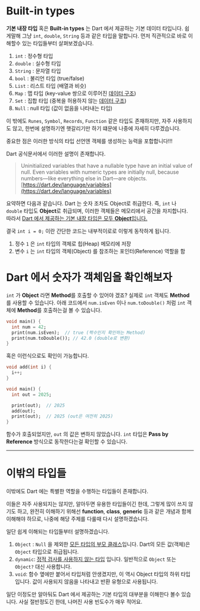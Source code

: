 # Built-in types

**기본 내장 타입** 혹은 **Built-in types** 는 Dart 에서 제공하는 기본 데이터 타입니다. 쉽게말해 그냥 `int`, `double`, `String` 등과 같은 타입을 말합니다. 먼저 직관적으로 바로 이해할수 있는 타입들부터 살펴보겠습니다.

1. `int` : 정수형 타입
2. `double` : 실수형 타입
3. `String` : 문자열 타입
4. `bool` : 불리언 타입 (true/false)
5. `List` : 리스트 타입 (배열과 비슷)
6. `Map` : 맵 타입 (key-value 쌍으로 이루어진 <U>데이터 구조</U>)
7. `Set` : 집합 타입 (중복을 허용하지 않는 <U>데이터 구조</U>)
8. `Null` : null 타입 (값이 없음을 나타내는 타입)

이 밖에도 `Runes`, `Symbol`, `Records`, `Function` 같은 타입도 존재하지만, 자주 사용하지도 않고, 한번에 설명하기엔 햇갈리기만 하기 떄문에 나중에 자세히 다루겠습니다.

중요한 점은 <R>이러한 방식의 타입 선언엔 객체를 생성하는 능력을 포합합니다!!!</R>

Dart 공식문서에서 이러한 설명이 존재합니다.

> Uninitialized variables that have a nullable type have an initial value of null. Even variables with numeric types are initially null, because numbers—like everything else in Dart—are objects.
> <br/>
> [https://dart.dev/language/variables](https://dart.dev/language/variables)

요약하면 다음과 같습니다. <R>Dart 는 숫자 조차도 Object로 취급한다.</R> 즉, `int` 나 `double` 타입도 **Object**로 취급되며, 이러한 객체들은 메모리에서 공간을 차지합니다. 따라서 <U>Dart 에서 제공하는 기본 내장 타입은 모두 **Object**입니다.</U>

결국 `int i = 0;` 이란 간단한 코드는 내부적이로로 이렇게 동작하게 됩니다.
1. 정수 `1` 은 `int` 타입의 객체로 힙(Heap) 메모리에 저장
2. 변수 `i` 는 `int` 타입의 객체(Object) 를 참조하는 포인터(Reference) 역할을 함


# Dart 에서 숫자가 객체임을 확인해보자

`int` 가 **Object** 라면 **Method**를 호출할 수 있어야 겠죠? 실제로 `int` 객체도 **Method**를 사용할 수 있습니다. 아래 코드에서 `num.isEven` 이나 `num.toDouble()` 처럼 `int` 객체에 **Method**를 호출하는걸 볼 수 있습니다.

```java:main.dart
void main() {
  int num = 42;
  print(num.isEven);  // true (짝수인지 확인하는 Method)
  print(num.toDouble()); // 42.0 (double로 변환)
}
```

혹은 이런식으로도 확인이 가능합니다.

```java:main.dart
void add(int i) {
  i++;
}

void main() {
  int out = 2025;

  print(out);  // 2025
  add(out);
  print(out);  // 2025 (out은 여전히 2025)
}
```

함수가 호출되었지만, `out` 의 값은 변하지 않았습니다. `int` 타입은 **Pass by Reference** 방식으로 동작한다는걸 확인할 수 있습니다.

***

# 이밖의 타입들

이밖에도 Dart 에는 <R>특별한 역할을 수행하는 타입들</R>이 존재합니다.

이들은 자주 사용되지는 않지만, 알아두면 유용한 타입들이긴 한데, 그렇게 많이 쓰지 않기도 하고, 완전히 이해하기 위해선 **function**, **class**, **generic** 등과 같은 개념과 함께 이해해야 하므로, 나중에 해당 주제를 다룰때 다시 설명하겠습니다.

일단 쉽게 이해되는 타입들부터 설명하겠습니다.

1. `Object` : `Null` 을 제외한 <U>모든 타입의 부모 클래스</U>입니다. Dart의 모든 값(객체)은 `Object` 타입으로 취급됩니다.
2. `dynamic`: <U>정적 검사를 사용하지 않는 타입</U> 입니다. 일반적으로 `Object` 또는 `Object?` 대신 사용합니다.
3. `void`: 함수 옆에만 붙어서 타입처럼 안생겼지만, 이 역시 Object 타입의 하위 타입입니다. 값이 사용되지 않음을 나타내고 반환 유형으로 사용됩니다.

일단 이정도만 알아둬도 Dart 에서 제공하는 기본 타입의 대부분을 이해한다 볼수 있습니다. 사실 절반정도긴 한데, 나머진 사용 빈도수가 매우 적어요.